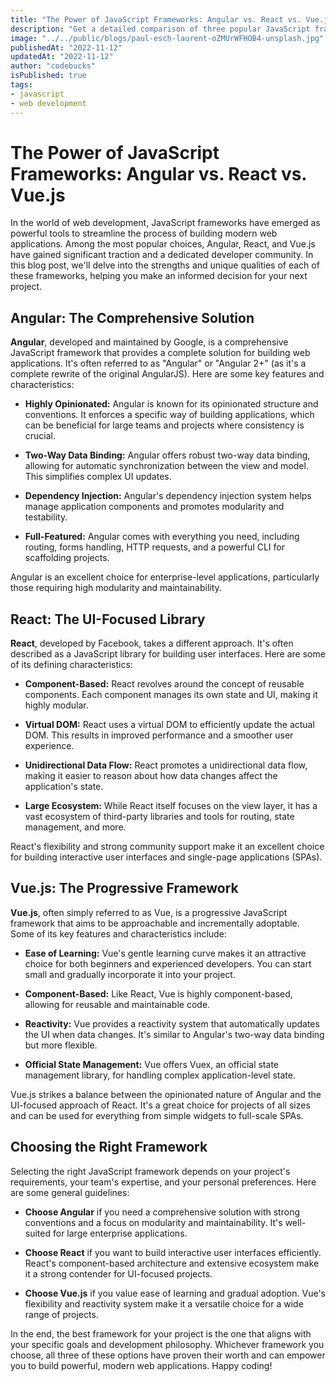 ```yaml
---
title: "The Power of JavaScript Frameworks: Angular vs. React vs. Vue.js"
description: "Get a detailed comparison of three popular JavaScript frameworks - Angular, React, and Vue.js. Understand the strengths, weaknesses, and use cases for each framework to make an informed decision for your next web development project."
image: "../../public/blogs/paul-esch-laurent-oZMUrWFHOB4-unsplash.jpg"
publishedAt: "2022-11-12"
updatedAt: "2022-11-12"
author: "codebucks"
isPublished: true
tags:
- javascript
- web development
---
```


# The Power of JavaScript Frameworks: Angular vs. React vs. Vue.js

In the world of web development, JavaScript frameworks have emerged as powerful tools to streamline the process of building modern web applications. Among the most popular choices, Angular, React, and Vue.js have gained significant traction and a dedicated developer community. In this blog post, we'll delve into the strengths and unique qualities of each of these frameworks, helping you make an informed decision for your next project.

## Angular: The Comprehensive Solution

**Angular**, developed and maintained by Google, is a comprehensive JavaScript framework that provides a complete solution for building web applications. It's often referred to as "Angular" or "Angular 2+" (as it's a complete rewrite of the original AngularJS). Here are some key features and characteristics:

- **Highly Opinionated:** Angular is known for its opinionated structure and conventions. It enforces a specific way of building applications, which can be beneficial for large teams and projects where consistency is crucial.

- **Two-Way Data Binding:** Angular offers robust two-way data binding, allowing for automatic synchronization between the view and model. This simplifies complex UI updates.

- **Dependency Injection:** Angular's dependency injection system helps manage application components and promotes modularity and testability.

- **Full-Featured:** Angular comes with everything you need, including routing, forms handling, HTTP requests, and a powerful CLI for scaffolding projects.

Angular is an excellent choice for enterprise-level applications, particularly those requiring high modularity and maintainability.

## React: The UI-Focused Library

**React**, developed by Facebook, takes a different approach. It's often described as a JavaScript library for building user interfaces. Here are some of its defining characteristics:

- **Component-Based:** React revolves around the concept of reusable components. Each component manages its own state and UI, making it highly modular.

- **Virtual DOM:** React uses a virtual DOM to efficiently update the actual DOM. This results in improved performance and a smoother user experience.

- **Unidirectional Data Flow:** React promotes a unidirectional data flow, making it easier to reason about how data changes affect the application's state.

- **Large Ecosystem:** While React itself focuses on the view layer, it has a vast ecosystem of third-party libraries and tools for routing, state management, and more.

React's flexibility and strong community support make it an excellent choice for building interactive user interfaces and single-page applications (SPAs).

## Vue.js: The Progressive Framework

**Vue.js**, often simply referred to as Vue, is a progressive JavaScript framework that aims to be approachable and incrementally adoptable. Some of its key features and characteristics include:

- **Ease of Learning:** Vue's gentle learning curve makes it an attractive choice for both beginners and experienced developers. You can start small and gradually incorporate it into your project.

- **Component-Based:** Like React, Vue is highly component-based, allowing for reusable and maintainable code.

- **Reactivity:** Vue provides a reactivity system that automatically updates the UI when data changes. It's similar to Angular's two-way data binding but more flexible.

- **Official State Management:** Vue offers Vuex, an official state management library, for handling complex application-level state.

Vue.js strikes a balance between the opinionated nature of Angular and the UI-focused approach of React. It's a great choice for projects of all sizes and can be used for everything from simple widgets to full-scale SPAs.

## Choosing the Right Framework

Selecting the right JavaScript framework depends on your project's requirements, your team's expertise, and your personal preferences. Here are some general guidelines:

- **Choose Angular** if you need a comprehensive solution with strong conventions and a focus on modularity and maintainability. It's well-suited for large enterprise applications.

- **Choose React** if you want to build interactive user interfaces efficiently. React's component-based architecture and extensive ecosystem make it a strong contender for UI-focused projects.

- **Choose Vue.js** if you value ease of learning and gradual adoption. Vue's flexibility and reactivity system make it a versatile choice for a wide range of projects.

In the end, the best framework for your project is the one that aligns with your specific goals and development philosophy. Whichever framework you choose, all three of these options have proven their worth and can empower you to build powerful, modern web applications. Happy coding!
